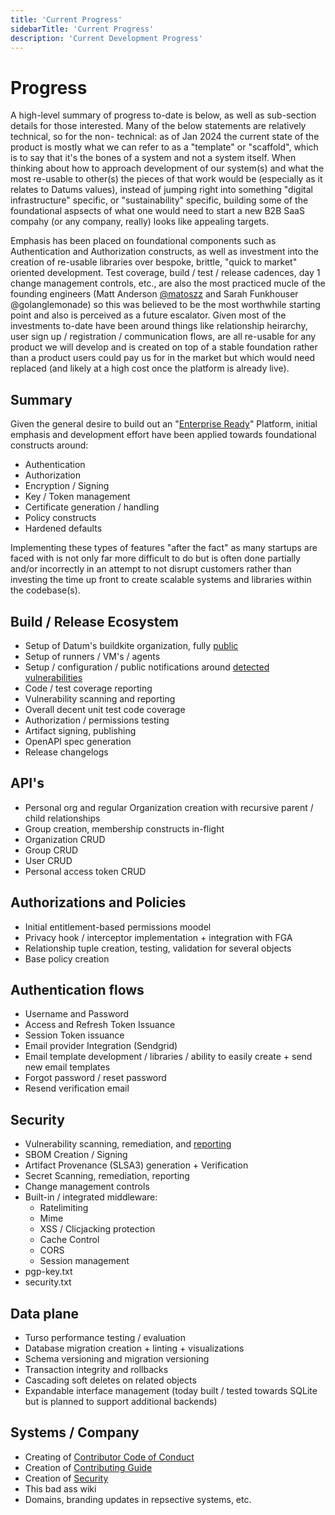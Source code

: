 ```yaml
---
title: 'Current Progress'
sidebarTitle: 'Current Progress'
description: 'Current Development Progress'
---
```


# Progress

A high-level summary of progress to-date is below, as well as sub-section details for those interested. Many of the below statements are relatively technical, so for the non- technical: as of Jan 2024 the current state of the product is mostly what we can refer to as a "template" or "scaffold", which is to say that it's the bones of a system and not a system itself. When thinking about how to approach development of our system(s) and what the most re-usable to other(s) the pieces of that work would be (especially as it relates to Datums values), instead of jumping right into something "digital infrastructure" specific, or "sustainability" specific, building some of the foundational aspsects of what one would need to start a new B2B SaaS compahy (or any company, really) looks like appealing targets.

Emphasis has been placed on foundational components such as Authentication and Authorization constructs, as well as investment into the creation of re-usable libraries over bespoke, brittle, "quick to market" oriented development. Test coverage, build / test / release cadences, day 1 change management controls, etc., are also the most practiced mucle of the founding engineers (Matt Anderson [@matoszz](https://github.com/matoszz) and Sarah Funkhouser @golanglemonade) so this was believed to be the most worthwhile starting point and also is perceived as a future escalator. Given most of the investments to-date have been around things like relationship heirarchy, user sign up / registration / communication flows, are all re-usable for any product we will develop and is created on top of a stable foundation rather than a product users could pay us for in the market but which would need replaced (and likely at a high cost once the platform is already live).

## Summary

Given the general desire to build out an "[Enterprise Ready](https://www.enterprisegrade.io/)" Platform, initial emphasis and development effort have been applied towards foundational constructs around:

- Authentication
- Authorization
- Encryption / Signing
- Key / Token management
- Certificate generation / handling
- Policy constructs
- Hardened defaults

Implementing these types of features "after the fact" as many startups are faced with is not only far more difficult to do but is often done partially and/or incorrectly in an attempt to not disrupt customers rather than investing the time up front to create scalable systems and libraries within the codebase(s). 

## Build / Release Ecosystem

- Setup of Datum's buildkite organization, fully [public](https://buildkite.com/datum)
- Setup of runners / VM's / agents
- Setup / configuration / public notifications around [detected vulnerabilities](https://buildkite.com/datum/datum/builds/1231)
- Code / test coverage reporting
- Vulnerability scanning and reporting
- Overall decent unit test code coverage
- Authorization / permissions testing
- Artifact signing, publishing
- OpenAPI spec generation
- Release changelogs

## API's

- Personal org and regular Organization creation with recursive parent / child relationships
- Group creation, membership constructs in-flight
- Organization CRUD
- Group CRUD
- User CRUD
- Personal access token CRUD


## Authorizations and Policies

- Initial entitlement-based permissions moodel
- Privacy hook / interceptor implementation + integration with FGA
- Relationship tuple creation, testing, validation for several objects
- Base policy creation

## Authentication flows

- Username and Password
- Access and Refresh Token Issuance
- Session Token issuance
- Email provider Integration (Sendgrid)
- Email template development / libraries / ability to easily create + send new email templates
- Forgot password / reset password
- Resend verification email

## Security

- Vulnerability scanning, remediation, and [reporting](https://github.com/orgs/datumforge/security/overview?alertTrendsChart%5BisOpenSelected%5D=true&query=archived%3Afalse&startDate=2023-11-30&endDate=2023-12-30)
- SBOM Creation / Signing
- Artifact Provenance (SLSA3) generation + Verification
- Secret Scanning, remediation, reporting
- Change management controls
- Built-in / integrated middleware:
    - Ratelimiting
    - Mime
    - XSS / Clicjacking protection
    - Cache Control
    - CORS
    - Session management
- pgp-key.txt
- security.txt

## Data plane

- Turso performance testing / evaluation
- Database migration creation + linting + visualizations
- Schema versioning and migration versioning
- Transaction integrity and rollbacks
- Cascading soft deletes on related objects
- Expandable interface management (today built / tested towards SQLite but is planned to support additional backends)

## Systems / Company

- Creating of [Contributor Code of Conduct](https://github.com/datumforge/datum?tab=coc-ov-file#readme)
- Creation of [Contributing Guide](https://github.com/datumforge/.github/blob/main/CONTRIBUTING.md)
- Creation of [Security](https://github.com/datumforge/.github/blob/main/SECURITY.md)
- This bad ass wiki
- Domains, branding updates in repsective systems, etc.
